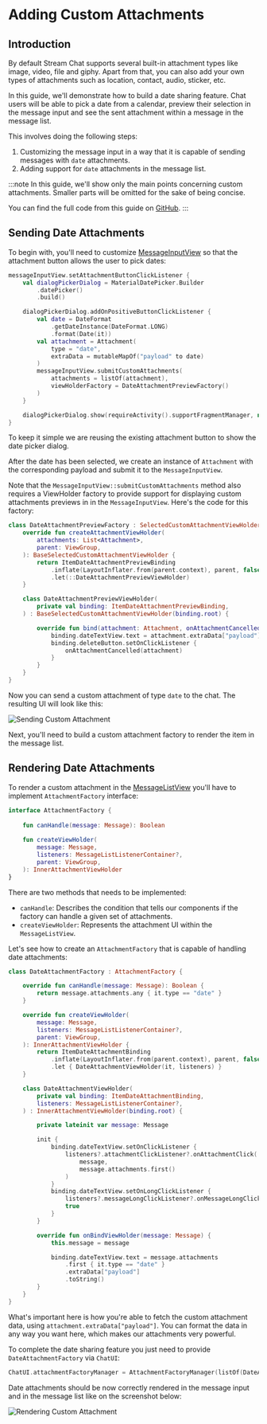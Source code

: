 # Adding Custom Attachments

## Introduction

By default Stream Chat supports several built-in attachment types like image, video, file and giphy. Apart from that, you can also add your own types of attachments such as location, contact, audio, sticker, etc.

In this guide, we'll demonstrate how to build a date sharing feature. Chat users will be able to pick a date from a calendar, preview their selection in the message input and see the sent attachment within a message in the message list.

This involves doing the following steps:
1. Customizing the message input in a way that it is capable of sending messages with `date` attachments.
2. Adding support for `date` attachments in the message list.

:::note
In this guide, we'll show only the main points concerning custom attachments. Smaller parts will be omitted for the sake of being concise.

You can find the full code from this guide on [GitHub](https://github.com/GetStream/Android-Samples/tree/main/custom-attachments).
:::

## Sending Date Attachments

To begin with, you'll need to customize [MessageInputView](../04-message-components/04-message-input.mdx) so that the attachment button allows the user to pick dates:

```kotlin
messageInputView.setAttachmentButtonClickListener { 
    val dialogPickerDialog = MaterialDatePicker.Builder
        .datePicker()
        .build()

    dialogPickerDialog.addOnPositiveButtonClickListener {
        val date = DateFormat
            .getDateInstance(DateFormat.LONG)
            .format(Date(it))
        val attachment = Attachment(
            type = "date",
            extraData = mutableMapOf("payload" to date)
        )
        messageInputView.submitCustomAttachments(
            attachments = listOf(attachment),
            viewHolderFactory = DateAttachmentPreviewFactory()
        )
    }

    dialogPickerDialog.show(requireActivity().supportFragmentManager, null)
}
```

To keep it simple we are reusing the existing attachment button to show the date picker dialog.

After the date has been selected, we create an instance of `Attachment` with the corresponding payload and submit it to the `MessageInputView`.

Note that the `MessageInputView::submitCustomAttachments` method also requires a ViewHolder factory to provide support for displaying custom attachments previews in in the `MessageInputView`. Here's the code for this factory:

```kotlin
class DateAttachmentPreviewFactory : SelectedCustomAttachmentViewHolderFactory {
    override fun createAttachmentViewHolder(
        attachments: List<Attachment>,
        parent: ViewGroup,
    ): BaseSelectedCustomAttachmentViewHolder {
        return ItemDateAttachmentPreviewBinding
            .inflate(LayoutInflater.from(parent.context), parent, false)
            .let(::DateAttachmentPreviewViewHolder)
    }

    class DateAttachmentPreviewViewHolder(
        private val binding: ItemDateAttachmentPreviewBinding,
    ) : BaseSelectedCustomAttachmentViewHolder(binding.root) {

        override fun bind(attachment: Attachment, onAttachmentCancelled: (Attachment) -> Unit) {
            binding.dateTextView.text = attachment.extraData["payload"].toString()
            binding.deleteButton.setOnClickListener {
                onAttachmentCancelled(attachment)
            }
        }
    }
}
```

Now you can send a custom attachment of type `date` to the chat. The resulting UI will look like this:

![Sending Custom Attachment](../../assets/sending_custom_attachments.png)

Next, you'll need to build a custom attachment factory to render the item in the message list.

## Rendering Date Attachments

To render a custom attachment in the [MessageListView](../04-message-components/02-message-list.mdx) you'll have to implement `AttachmentFactory` interface:

```kotlin
interface AttachmentFactory {
    
    fun canHandle(message: Message): Boolean
    
    fun createViewHolder(
        message: Message,
        listeners: MessageListListenerContainer?,
        parent: ViewGroup,
    ): InnerAttachmentViewHolder
}
```

There are two methods that needs to be implemented:

* `canHandle`: Describes the condition that tells our components if the factory can handle a given set of attachments.
* `createViewHolder`: Represents the attachment UI within the `MessageListView`.

Let's see how to create an `AttachmentFactory` that is capable of handling date attachments:

```kotlin
class DateAttachmentFactory : AttachmentFactory {

    override fun canHandle(message: Message): Boolean {
        return message.attachments.any { it.type == "date" }
    }

    override fun createViewHolder(
        message: Message,
        listeners: MessageListListenerContainer?,
        parent: ViewGroup,
    ): InnerAttachmentViewHolder {
        return ItemDateAttachmentBinding
            .inflate(LayoutInflater.from(parent.context), parent, false)
            .let { DateAttachmentViewHolder(it, listeners) }
    }

    class DateAttachmentViewHolder(
        private val binding: ItemDateAttachmentBinding,
        listeners: MessageListListenerContainer?,
    ) : InnerAttachmentViewHolder(binding.root) {

        private lateinit var message: Message

        init {
            binding.dateTextView.setOnClickListener {
                listeners?.attachmentClickListener?.onAttachmentClick(
                    message,
                    message.attachments.first()
                )
            }
            binding.dateTextView.setOnLongClickListener {
                listeners?.messageLongClickListener?.onMessageLongClick(message)
                true
            }
        }

        override fun onBindViewHolder(message: Message) {
            this.message = message

            binding.dateTextView.text = message.attachments
                .first { it.type == "date" }
                .extraData["payload"]
                .toString()
        }
    }
}
```

What's important here is how you're able to fetch the custom attachment data, using `attachment.extraData["payload"]`. You can format the data in any way you want here, which makes our attachments very powerful.

To complete the date sharing feature you just need to provide `DateAttachmentFactory` via `ChatUI`:

```kotlin
ChatUI.attachmentFactoryManager = AttachmentFactoryManager(listOf(DateAttachmentFactory()))
```

Date attachments should be now correctly rendered in the message input and in the message list like on the screenshot below:

![Rendering Custom Attachment](../../assets/rendering_custom_attachments.png)
